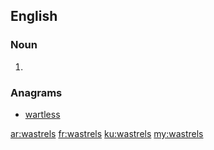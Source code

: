 ==English==

===Noun===
{{head|en|plural}}

# {{plural of|wastrel|lang=en|nocat=1}}

===Anagrams===
* [[wartless#English|wartless]]

[[ar:wastrels]]
[[fr:wastrels]]
[[ku:wastrels]]
[[my:wastrels]]